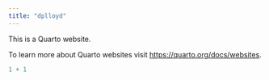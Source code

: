 ```yaml
---
title: "dplloyd"
---
```


This is a Quarto website.

To learn more about Quarto websites visit <https://quarto.org/docs/websites>.

```r
1 + 1
```
